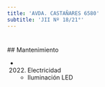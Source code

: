 ```yaml
---
title: 'AVDA. CASTAÑARES 6580'
subtitle: 'JII Nº 18/21°'
---
```


#


 ## Mantenimiento

*  (2022) Electricidad 
    + Iluminación LED



